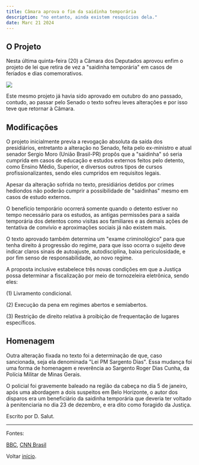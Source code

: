 ```yaml
---
title: Câmara aprova o fim da saidinha temporária
description: "no entanto, ainda existem resquícios dela."
date: Marc 21 2024
---
```


## O Projeto

Nesta última quinta-feira (20) a Câmara dos Deputados aprovou enfim o projeto de lei que retira de vez a "saidinha temporária" em casos de feriados e dias comemorativos.

<img src="https://i.imgur.com/0ZdYWzV.jpeg"/>

Este mesmo projeto já havia sido aprovado em outubro do ano passado, contudo, ao passar pelo Senado o texto sofreu leves alterações e por isso teve que retornar à Câmara.

## Modificações

O projeto inicialmente previa a revogação absoluta da saída dos presidiários, entretanto a alteração no Senado, feita pelo ex-ministro e atual senador Sergio Moro (União Brasil-PR) propôs que a "saidinha" só seria cumprida em casos de educação e estudos externos feitos pelo detento, como Ensino Médio, Superior, e diversos outros tipos de cursos profissionalizantes, sendo eles cumpridos em requisitos legais.

Apesar da alteração sofrida no texto, presidiários detidos por crimes hediondos não poderão cumprir a possibilidade de "saidinhas" mesmo em casos de estudo externos.

O benefício temporário ocorrerá somente quando o detento estiver no tempo necessário para os estudos, as antigas permissões para a saída temporária dos detentos como visitas aos familiares e as demais ações de tentativa de convívio e aproximações sociais já não existem mais.

O texto aprovado também determina um "exame criminológico" para que tenha direito á progressão do regime, para que isso ocorra o sujeito deve indicar claros sinais de autoajuste, autodisciplina, baixa periculosidade, e por fim senso de responsabilidade, ao novo regime. 

A proposta inclusive estabelece três novas condições em que a Justiça possa determinar a fiscalização por meio de tornozeleira eletrônica, sendo eles:

(1) Livramento condicional.

(2) Execução da pena em regimes abertos e semiabertos.

(3) Restrição de direito relativa à proibição de frequentação de lugares específicos.

## Homenagem

Outra alteração fixada no texto foi a determinação de que, caso sancionada, seja ela denominada "Lei PM Sargento Dias". Essa mudança foi uma forma de homenagem e reverência ao Sargento Roger Dias Cunha, da Polícia Militar de Minas Gerais.

O policial foi gravemente baleado na região da cabeça no dia 5 de janeiro, após uma abordagem a dois suspeitos em Belo Horizonte, o autor dos disparos era um beneficiário da saidinha temporária que deveria ter voltado à penitenciaria no dia 23 de dezembro, e era dito como foragido da Justiça.

Escrito por D. Salut.

---

Fontes:

[BBC](https://www.bbc.com/portuguese/articles/ck5w18047yxo),
[CNN Brasil](https://www.cnnbrasil.com.br/politica/camara-aprova-fim-da-saidinha-em-feriados/)

Voltar [início](/).